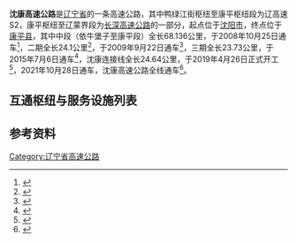 {{中国高速公路信息框
|编号=G25
|名称=长深高速公路（康平 - 辽蒙界）
|路线简称=沈康
|起点=[[沈阳市|沈阳市]]
|终点=[[康平县|康平县]]
|最近通车日期=2021年10月28日
|已通车里程=140.606
}}
{{中国高速公路信息框
|省名=Liaoning
|编号=S2
|自定头部=[[File:Liaoning_Expwy_S2_sign_no_name.svg|100px]]
|名称=沈阳 - 康平高速公路（鸭绿江街 - 康平）
|路线简称=沈康
|起点=[[沈阳市|沈阳市]]
|终点=[[康平县|康平县]]
|最近通车日期=2021年10月28日
|已通车里程=140.606
}}
'''沈康高速公路'''是[[辽宁省|辽宁省]]的一条高速公路，其中鸭绿江街枢纽至康平枢纽段为辽高速S2，康平枢纽至辽蒙界段为[[长深高速公路|长深高速公路]]的一部分，起点位于[[沈阳市|沈阳市]]，终点位于[[康平县|康平县]]，其中中段（依牛堡子至康平段）全长68.136公里，于2008年10月25日通车<ref>{{Cite web|title=辽宁 沈康高速公路中段昨日通车 - 中路网新闻资讯|url=http://www.chnroad.com/industrynews/NewsRead.asp?id=16993|accessdate=2021-02-02|work=www.chnroad.com|archive-date=2021-02-02|archive-url=https://web.archive.org/web/20210202114019/http://www.chnroad.com/industrynews/NewsRead.asp?id=16993|dead-url=no}}</ref>，二期全长24.1公里<ref>{{Cite web|title=沈康高速公路一期工程线路全长24.1公里_新闻中心_新浪网|url=http://news.sina.com.cn/c/2009-08-20/091716155434s.shtml|accessdate=2021-02-02|work=news.sina.com.cn|archive-date=2021-02-02|archive-url=https://web.archive.org/web/20210202120206/http://news.sina.com.cn/c/2009-08-20/091716155434s.shtml|dead-url=no}}</ref>，于2009年9月22日通车<ref>{{Cite web|title=沈康高速全线通车_新闻中心_新浪网|url=http://news.sina.com.cn/c/2009-09-23/073116343121s.shtml|accessdate=2021-02-02|work=news.sina.com.cn|archive-date=2021-02-02|archive-url=https://web.archive.org/web/20210202114524/http://news.sina.com.cn/c/2009-09-23/073116343121s.shtml|dead-url=no}}</ref>，三期全长23.73公里，于2015年7月6日通车<ref>{{Cite web|title=沈康高速三期通车 长深高速在辽宁境内全线贯通-沈阳-辽宁频道|url=http://liaoning.nen.com.cn/system/2015/07/07/017925319.shtml|accessdate=2021-02-02|work=liaoning.nen.com.cn|archive-date=2021-02-02|archive-url=https://web.archive.org/web/20210202121215/http://liaoning.nen.com.cn/system/2015/07/07/017925319.shtml|dead-url=yes}}</ref>，沈康连接线全长24.64公里，于2019年4月26日正式开工<ref>{{Cite web|title=沈康连接线项目正式开工建设|url=https://new.qq.com/cmsn/20190427/20190427000928.html|accessdate=2021-02-02|work=new.qq.com|archive-date=2021-02-02|archive-url=https://web.archive.org/web/20210202121955/https://new.qq.com/cmsn/20190427/20190427000928.html|dead-url=no}}</ref>，2021年10月28日通车，沈康高速公路全线通车<ref>{{Cite web|title=沈康高速公路全线贯通-新华网|url=http://www.news.cn/fortune/2021-10/28/c_1128006040.htm|access-date=2021-11-08|work=www.news.cn|archive-date=2021-11-09|archive-url=https://web.archive.org/web/20211109004312/http://www.news.cn/fortune/2021-10/28/c_1128006040.htm|dead-url=no}}</ref>。

==互通枢纽与服务设施列表==
{{Start expwy exit box|place=1}}
{{Expwy exit group|{{China Expwy Name|S2|P=Liaoning|路段}}|place=1}}
{{Expwy exit item|type=H|name=鸭绿江街|place=[[沈阳市|沈阳市]]<br/>[[沈北新区|沈北新区]]|place rows=5|highway connection={{China Expwy Name|G1}}<br/>{{China Expwy Name|G1501}}}}
{{Expwy exit item|type=E|name=进步|road connection=沈阳四环路}}
{{Expwy exit item|type=E|name=财落|road connection=新蔡线}}
{{Expwy exit item|type=S|name=得胜}}
{{Expwy exit item|type=E|name=沈北新区|road connection=虎石台北大街}}
{{Expwy exit item|type=H|name=贺尔海|place=[[沈阳市|沈阳市]]<br/>[[法库县|法库县]]|place rows=5|highway connection={{China Expwy Name|G91}}}}
{{Expwy exit item|type=E|name=依牛堡子|road connection={{中国国道名|203}}}}
{{Expwy exit item|type=E|name=尚屯|alias=财湖|road connection={{中国国道名|203}}}}
{{Expwy exit item|type=E|name=法库|road connection={{中国国道名|505}}}}
{{Expwy exit item|type=S|name=法库}}
{{Expwy exit group|{{China Expwy Name|G25|路段}}|place=1}}
{{Expwy exit item|type=H|name=康平|place=[[沈阳市|沈阳市]]<br/>[[康平县|康平县]]|place rows=4|highway connection={{China Expwy Name|S17|P=Liaoning|L1=G25|[[铁朝高速公路|铁朝高速]]}}}}
{{Expwy exit item|type=S|name=康平北}}
{{Expwy exit item|type=E|name=康平北|road connection=东太平街}}
{{Expwy exit item|type=T|name=辽蒙主线|state=D|comment=康平方向，已拆除}}
{{Expwy exit item|type=B|name=辽蒙界|place=辽蒙界|place rows=1|highway connection={{China Expwy Name|G25}}}}
{{End expwy exit box|place=1}}

==参考资料==
{{Reflist}}
{{辽宁省高速公路}}

[[Category:辽宁省高速公路|Category:辽宁省高速公路]]